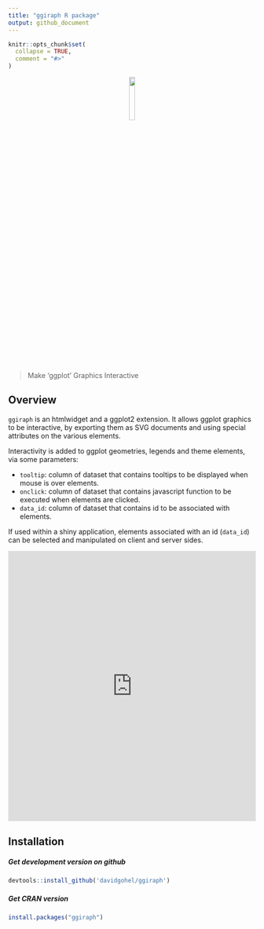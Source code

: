 ```yaml
---
title: "ggiraph R package"
output: github_document
---
```


```r
knitr::opts_chunk$set(
  collapse = TRUE,
  comment = "#>"
)
```

<p align="center">
  <img width="15%" src="https://www.ardata.fr/img/hexbin/ggiraph.svg">
</p>

> Make 'ggplot' Graphics Interactive

## Overview

`ggiraph` is an htmlwidget and a ggplot2 extension. It allows ggplot
graphics to be interactive, by exporting them as SVG documents and using 
special attributes on the various elements.

Interactivity is added to ggplot geometries, legends and theme elements, via 
some parameters:

* `tooltip`: column of dataset that contains tooltips to be displayed when mouse is over elements. 
* `onclick`: column of dataset that contains javascript function to be executed when elements are clicked. 
* `data_id`: column of dataset that contains id to be associated with elements. 

If used within a shiny application, elements associated with an id (`data_id`) 
can be selected and manipulated on client and server sides.

<iframe width="100%" height="550" src="https://www.youtube.com/embed/cJt5hlCi_do" frameborder="0" allowfullscreen></iframe>



## Installation 

##### Get development version on github

```r
devtools::install_github('davidgohel/ggiraph')
```

##### Get CRAN version

```r
install.packages("ggiraph")
```    

